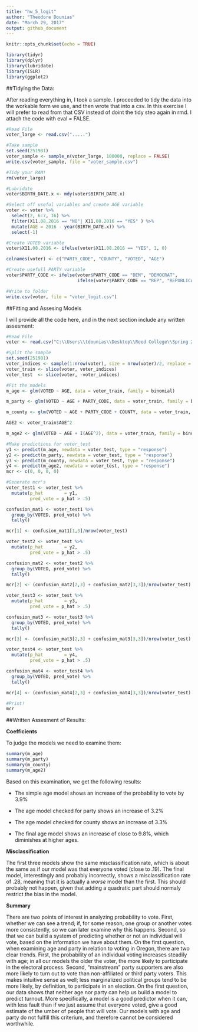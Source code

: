 ```yaml
---
title: "hw_5_logit"
author: "Theodore Dounias"
date: "March 29, 2017"
output: github_document
---
```


```r
knitr::opts_chunk$set(echo = TRUE)

library(tidyr)
library(dplyr)
library(lubridate)
library(ISLR)
library(ggplot2)

```

##Tidying the Data:
  
After reading everything in, I took a sample. I proceeded to tidy the data into the workable form we use, and then wrote that into a csv. In this exercise I will prefer to read from that CSV instead of doint the tidy steo again in rmd. 
I attach the code with eval = FALSE.
  
```r
#Read File
voter_large <- read.csv(".....")

#Take sample
set.seed(251981)
voter_sample <- sample_n(voter_large, 100000, replace = FALSE)
write.csv(voter_sample, file = "voter_sample.csv")

#Tidy your RAM!
rm(voter_large)

#Lubridate
voter$BIRTH_DATE.x <- mdy(voter$BIRTH_DATE.x)

#Select off useful variables and create AGE variable
voter <- voter %>%
  select(2, 6:7, 16) %>%
  filter(X11.08.2016 == "NO"| X11.08.2016 == "YES" ) %>%
  mutate(AGE = 2016 - year(BIRTH_DATE.x)) %>%
  select(-1)

#Create VOTED variable
voter$X11.08.2016 <- ifelse(voter$X11.08.2016 == "YES", 1, 0)

colnames(voter) <- c("PARTY_CODE", "COUNTY", "VOTED", "AGE")

#Create usefull PARTY variable  
voter$PARTY_CODE <- ifelse(voter$PARTY_CODE == "DEM", "DEMOCRAT", 
                           ifelse(voter$PARTY_CODE == "REP", "REPUBLICAN", "OTHER"))

#Write to folder
write.csv(voter, file = "voter_logit.csv")
```
  
##Fitting and Assesing Models
  
I will provide all the code here, and in the next section include any written assesment:
```r

#Read File
voter <- read.csv("C:\\Users\\tdounias\\Desktop\\Reed College\\Spring 2017\\MATH 241\\Repositories\\theodore_dounias\\hw_5_logit\\data\\voter_logit.csv")

#Split the sample
set.seed(251981)
voter_indices <- sample(1:nrow(voter), size = nrow(voter)/2, replace = FALSE)
voter_train <- slice(voter, voter_indices)
voter_test  <- slice(voter, -voter_indices)

#Fit the models
m_age <- glm(VOTED ~ AGE, data = voter_train, family = binomial)

m_party <- glm(VOTED ~ AGE + PARTY_CODE, data = voter_train, family = binomial)

m_county <- glm(VOTED ~ AGE + PARTY_CODE + COUNTY, data = voter_train, family = binomial)

AGE2 <- voter_train$AGE^2

m_age2 <- glm(VOTED ~ AGE + I(AGE^2), data = voter_train, family = binomial)

#Make predictions for voter_test
y1 <- predict(m_age, newdata = voter_test, type = "response")
y2 <- predict(m_party, newdata = voter_test, type = "response")
y3 <- predict(m_county, newdata = voter_test, type = "response")
y4 <- predict(m_age2, newdata = voter_test, type = "response")
mcr <- c(0, 0, 0, 0)

#Generate mcr's
voter_test1 <- voter_test %>%
  mutate(p_hat        = y1,
         pred_vote = p_hat > .5)

confusion_mat1 <- voter_test1 %>%
  group_by(VOTED, pred_vote) %>%
  tally()

mcr[1] <- confusion_mat1[1,3]/nrow(voter_test)

voter_test2 <- voter_test %>%
  mutate(p_hat        = y2,
         pred_vote = p_hat > .5)

confusion_mat2 <- voter_test2 %>%
  group_by(VOTED, pred_vote) %>%
  tally()

mcr[2] <- (confusion_mat2[2,3] + confusion_mat2[3,3])/nrow(voter_test)

voter_test3 <- voter_test %>%
  mutate(p_hat        = y3,
         pred_vote = p_hat > .5)

confusion_mat3 <- voter_test3 %>%
  group_by(VOTED, pred_vote) %>%
  tally()

mcr[3] <- (confusion_mat3[2,3] + confusion_mat3[3,3])/nrow(voter_test)

voter_test4 <- voter_test %>%
  mutate(p_hat        = y4,
         pred_vote = p_hat > .5)

confusion_mat4 <- voter_test4 %>%
  group_by(VOTED, pred_vote) %>%
  tally()

mcr[4] <- (confusion_mat4[2,3] + confusion_mat4[3,3])/nrow(voter_test)

#Print!
mcr


```

##Written Assesment of Results:
  
**Coefficients**
  
To judge the models we need to examine them:
```r
summary(m_age)
summary(m_party)
summary(m_county)
summary(m_age2)
```
  
Based on this examination, we get the following results:
  
* The simple age model shows an increase of the probability to vote by 3.9%
  
* The age model checked for party shows an increase of 3.2%
   
* The age model checked for county shows an increase of 3.3%
   
* The final age model shows an increase of close to 9.8%, which diminishes at higher ages.
  
**Misclassification**
  
The first three models show the same misclassification rate, which is about the same as if our model was that everyone voted (close to .19). The final model, interestingly and probably incorrectly, shows a misclassification rate of .28, meaning that it is actually a _worse_ model than the first. This should probably not happen, given that adding a quadratic part should normaly restrict the bias in the model.

**Summary**
  
  There are two points of interest in analyzing probability to vote. First, whether we can see a trend; if, for some reason, one group or another votes more consistently, so we can later examine why this happens. Second, so that we can build a system of predicting whether or not an individual will vote, based on the information we have about them. 
  On the first question, when examining age and party in relation to voting in Oregon, there are two clear trends. First, the probability of an individual voting increases steadily with age; in all our models the older the voter, the more likely to participate in the electoral process. Second, "mainstream" party supporters are also more likely to turn out to vote than non-affiliated or third party voters. This makes intuitive sense as well; less marginalized political groups tend to be more likely, by definition, to participate in an election.
  On the first question, our data shows that neither age nor party can help us build a model to predict turnout. More specifically, a model is a good predictor when it can, with less fault than if we just assume that everyone voted, give a good estimate of the umber of people that will vote. Our models with age and party do not fulfill this criterium, and therefore cannot be considered worthwhile.

